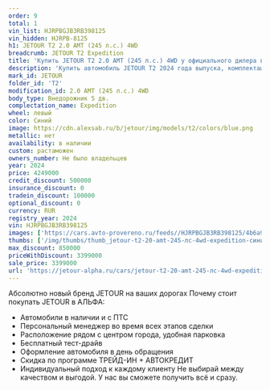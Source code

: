 ```yaml
---
order: 9
total: 1
vin_list: HJRPBGJB3RB398125
vin_hidden: HJRPB-8125
h1: JETOUR T2 2.0 AMT (245 л.с.) 4WD
breadcrumb: JETOUR T2 Expedition
title: 'Купить JETOUR T2 2.0 AMT (245 л.с.) 4WD у официального дилера в Самаре'
description: 'Купить автомобиль JETOUR T2 2024 года выпуска, комплектация Expedition, цвет - Синий, двигатель - 2.0 AMT (245 л.с.) 4WD у официального дилера в г. Самара. Стоимость данного автомобиля JETOUR T2 – 3399000'
mark_id: JETOUR
folder_id: 'T2'
modification_id: 2.0 AMT (245 л.с.) 4WD
body_type: Внедорожник 5 дв.
complectation_name: Expedition
wheel: левый
color: Синий
image: https://cdn.alexsab.ru/b/jetour/img/models/t2/colors/blue.png
metallic: нет
availability: в наличии
custom: растаможен
owners_number: Не было владельцев
year: 2024
price: 4249000
credit_discount: 500000
insurance_discount: 0
tradein_discount: 100000
optional_discount: 0
currency: RUR
registry_year: 2024
vin: HJRPBGJB3RB398125
images: ['https://cars.avto-provereno.ru/feeds//HJRPBGJB3RB398125/4b6a9905457e596ca08360c088fdbe4d.jpeg', 'https://cars.avto-provereno.ru/feeds//HJRPBGJB3RB398125/9cfc6412013dc641d7ef0f4442e5f39c.jpg', 'https://cars.avto-provereno.ru/feeds//HJRPBGJB3RB398125/a4ef56c463d3f0f87d00388c5d251420.jpg', 'https://cars.avto-provereno.ru/feeds//HJRPBGJB3RB398125/ae15f53652b1d9bf0a55e75fb30af13e.jpeg', 'https://cars.avto-provereno.ru/feeds//HJRPBGJB3RB398125/95886254046eca2bed2a347bca6d5909.jpeg', 'https://cars.avto-provereno.ru/feeds//HJRPBGJB3RB398125/925aca0422e6b351b7f916b311ceae12.jpeg', 'https://cars.avto-provereno.ru/feeds//HJRPBGJB3RB398125/b6e7dd6429ff05a9743c3be6d9668f5e.jpeg', 'https://cars.avto-provereno.ru/feeds//HJRPBGJB3RB398125/3ceea5b7ec97ff375682417c65ed0a0b.jpeg', 'https://cars.avto-provereno.ru/feeds//HJRPBGJB3RB398125/33f3549f1a15f70cd8f3a6372c75a0d8.jpeg', 'https://cars.avto-provereno.ru/feeds//HJRPBGJB3RB398125/0889b9493ae412df4d3945e8cdb5d0f6.jpeg']
thumbs: ['/img/thumbs/thumb_jetour-t2-20-amt-245-лс-4wd-expedition-синий-2024_dbe4d_0.webp', '/img/thumbs/thumb_jetour-t2-20-amt-245-лс-4wd-expedition-синий-2024_5f39c_1.webp', '/img/thumbs/thumb_jetour-t2-20-amt-245-лс-4wd-expedition-синий-2024_51420_2.webp', '/img/thumbs/thumb_jetour-t2-20-amt-245-лс-4wd-expedition-синий-2024_af13e_3.webp', '/img/thumbs/thumb_jetour-t2-20-amt-245-лс-4wd-expedition-синий-2024_d5909_4.webp']
max_discount: 850000
priceWithDiscount: 3399000
sale_price: 3399000
url: 'https://jetour-alpha.ru/cars/jetour-t2-20-amt-245-лс-4wd-expedition-синий-2024/'
---
```

Абсолютно новый бренд JETOUR на ваших дорогах
Почему стоит покупать JETOUR в АЛЬФА:
- Автомобили в наличии и с ПТС
- Персональный менеджер во время всех этапов сделки
- Расположение рядом с центром города, удобная парковка
- Бесплатный тест-драйв
- Оформление автомобиля в день обращения
- Скидка по программе ТРЕЙД-ИН + АВТОКРЕДИТ
- Индивидуальный подход  к каждому клиенту
Не выбирай между качеством и выгодой. У нас вы сможете получить всё и сразу.